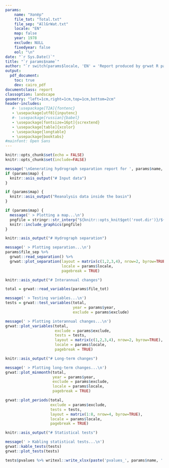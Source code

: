 ```yaml
---
params:
    name: "Хопёр"
    file_tot: "Total.txt"
    file_sep: "AllGrWat.txt"
    locale: "EN"
    map: false
    year: 1978
    exclude: NULL
    fixedyear: false
    eol: "\n"
date: "`r Sys.Date()`"
title: "`r params$name`"
author: "`r switch(params$locale, 'EN' = 'Report produced by grwat R package', 'RU' = 'Отчет подготовлен с помощью пакета R grwat')`"
output: 
  pdf_document:
    toc: true
    dev: cairo_pdf
documentclass: report
classoption: landscape
geometry: "left=1cm,right=1cm,top=1cm,bottom=2cm"
header-includes:
   #- \usepackage[T2A]{fontenc}
   - \usepackage[utf8]{inputenc}
   #- \usepackage[russian]{babel}
   - \usepackage[fontsize=16pt]{scrextend}
   - \usepackage[table]{xcolor}
   - \usepackage{longtable}
   - \usepackage{booktabs}
#mainfont: Open Sans
---
```


<!-- Settings -->
```r
knitr::opts_chunk$set(echo = FALSE)
knitr::opts_chunk$set(include=FALSE)
```

```r
message('\nGenerating hydrograph separation report for ', params$name, '\n')
if (params$map) {
  knitr::asis_output("# Input data") 
}
```
\pagebreak
```r
if (params$map) {
  knitr::asis_output("Reanalysis data inside the basin")
}
```

```r
if (params$map) {
  message(' > Plotting a map...\n')
  pngfile = stringr::str_interp("${knitr::opts_knit$get('root.dir')}/${list.files('.', '*.png')[1]}")
  knitr::include_graphics(pngfile)
}
```

```r
knitr::asis_output("# Hydrograph separation")
```
\pagebreak

```r
message(' > Plotting separation...\n')
params$file_sep %>% 
  grwat::read_separation() %>% 
  grwat::plot_separation(layout = matrix(c(1,2,3,4), nrow=2, byrow=TRUE),
                         locale = params$locale,
                         pagebreak = TRUE)
```


<!-- Main plots -->
```r
knitr::asis_output("# Interannual changes")
```
\pagebreak

```r
total = grwat::read_variables(params$file_tot)

message(' > Testing variables...\n')
tests = grwat::test_variables(total, 
                              year = params$year, 
                              exclude = params$exclude)

message(' > Plotting interannual changes...\n')
grwat::plot_variables(total,
                      exclude = params$exclude,
                      tests = tests,
                      layout = matrix(c(1,2,3,4), nrow=2, byrow=TRUE),
                      locale = params$locale,
                      pagebreak = TRUE)
```

```r
knitr::asis_output("# Long-term changes")
```
\pagebreak

```r
message(' > Plotting long-term changes...\n')
grwat::plot_minmonth(total, 
                     year = params$year, 
                     exclude = params$exclude, 
                     locale = params$locale, 
                     pagebreak = TRUE)
```
```r
grwat::plot_periods(total,
                    exclude = params$exclude,
                    tests = tests,
                    layout = matrix(1:8, nrow=4, byrow=TRUE),
                    locale = params$locale,
                    pagebreak = TRUE)
```

<!-- Stats -->
```r
knitr::asis_output("# Statistical tests")
```
\pagebreak

<!-- Knit table to PDF -->
```r
message(' > Kabling statistical tests...\n')
grwat::kable_tests(tests)
grwat::plot_tests(tests)
```

<!-- Write stats to table -->
```r
tests$pvalues %>% writexl::write_xlsx(paste('pvalues_', params$name, '.xlsx', sep=''))
```